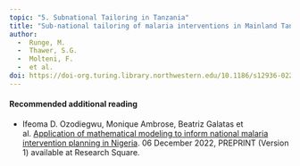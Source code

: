 ```yaml
---
topic: "5. Subnational Tailoring in Tanzania"
title: "Sub-national tailoring of malaria interventions in Mainland Tanzania: simulation of the impact of strata-specific intervention combinations using modelling"
author: 
  -  Runge, M.
  -  Thawer, S.G.
  -  Molteni, F. 
  -  et al. 
doi: https://doi-org.turing.library.northwestern.edu/10.1186/s12936-022-04099-5
---
```


#### Recommended additional reading

-   Ifeoma D. Ozodiegwu, Monique Ambrose, Beatriz Galatas et al. [Application of mathematical modeling to inform national malaria intervention planning in Nigeria](https://doi.org/10.21203/rs.3.rs-2335288/v1). 06 December 2022, PREPRINT (Version 1) available at Research Square.
